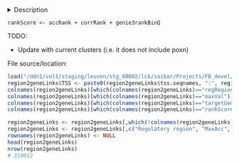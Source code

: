 <details><summary>Description</summary>
## Region - gene links

#### Columns: 
- ...

</details>


`rankScore <- accRank + corrRank + genie3rankBinQ`


TODO:

- Update with current clusters (i.e. it does not include poxn)

File source/location:

```r
load("/ddn1/vol1/staging/leuven/stg_00002/lcb/saibar/Projects/FB_devel/20191109_enhancer2gene/20200107_adultOnly_highConf/int2/region2geneLinks.df.RData")
region2geneLinks$TSS <- paste0(region2geneLinks$tss.seqnames, ":", region2geneLinks$tss.start, "-", region2geneLinks$tss.end)
colnames(region2geneLinks)[which(colnames(region2geneLinks)=="regRegion")] <- "Regulatory region"
colnames(region2geneLinks)[which(colnames(region2geneLinks)=="maxVal")] <- "MaxAcc"
colnames(region2geneLinks)[which(colnames(region2geneLinks)=="targetGene")] <- "Gene"
colnames(region2geneLinks)[which(colnames(region2geneLinks)=="rankScore")] <- "LinkScore"

region2geneLinks <- region2geneLinks[,which(!colnames(region2geneLinks) %in% c("tss.seqnames", "tss.start", "tss.end", "tss.GENENAME", "tss.width","genie3rankGlobal","genie3rankBin", "corrDir"))]
region2geneLinks <- region2geneLinks[,c("Regulatory region", "MaxAcc", "Gene", "TSS", "tss.strand", "LinkScore", "Genie3_weight", "genie3rankBinQ", "corr")]
rownames(region2geneLinks) <- NULL 
head(region2geneLinks)
nrow(region2geneLinks)
# 310012
```
